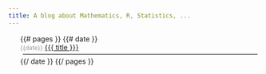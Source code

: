 ```yaml
---
title: A blog about Mathematics, R, Statistics, ...
---
```


<script type='text/x-mathjax-config'>
  MathJax.Hub.Config({
  TeX: {
    Macros: {
      indic: "\\mathbf{1}"
      perpoplus: "\\overset{\\perp}{\\oplus}",
      RR: "\\mathbb{R}"
    }
  }
  });
</script>

<style>
ul.posts {
  margin-top: 15px;
}
ul.posts li {
  list-style: none
}
ul.posts hr {
  margin: 5px 5px;
}
ul.posts span {
  font-size: 12px;
  color: #999;
}
</style>

<ul class="posts">
{{# pages }}
 {{# date }}
 <li>
  <span class='pull-right'>{{date}}</span> 
  <a href="{{site.url}}{{link}}">{{{ title }}}</a>
  <hr/>
 </li>
 {{/ date }}
{{/ pages }}
</ul>


